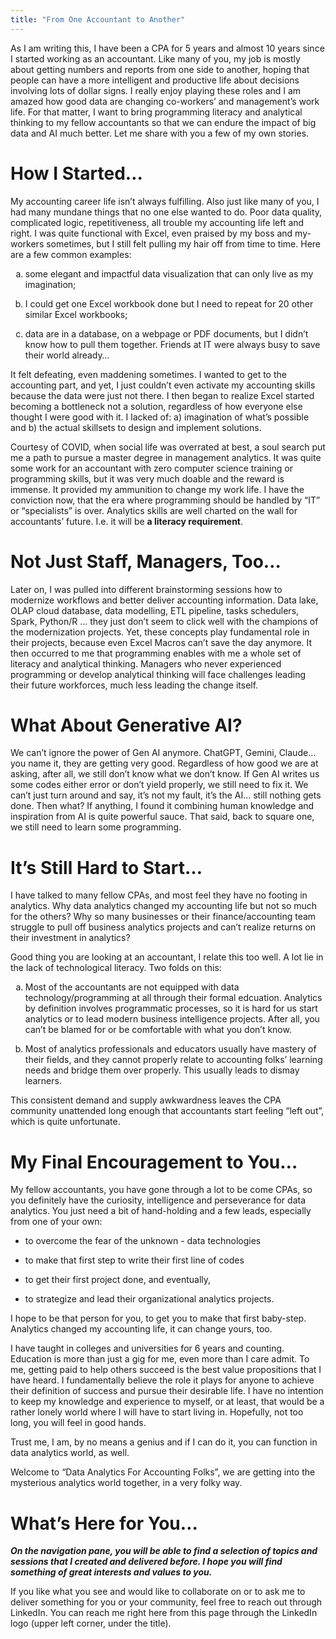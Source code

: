 ```yaml
---
title: "From One Accountant to Another"
---
```


As I am writing this, I have been a CPA for 5 years and almost 10 years since I started working as an accountant. Like many of you, my job is mostly about getting numbers and reports from one side to another, hoping that people can have a more intelligent and productive life about decisions involving lots of dollar signs. I really enjoy playing these roles and I am amazed how good data are changing co-workers' and management's work life. For that matter, I want to bring programming literacy and analytical thinking to my fellow accountants so that we can endure the impact of big data and AI much better. Let me share with you a few of my own stories.

# How I Started...

My accounting career life isn't always fulfilling. Also just like many of you, I had many mundane things that no one else wanted to do. Poor data quality, complicated logic, repetitiveness, all trouble my accounting life left and right. I was quite functional with Excel, even praised by my boss and my-workers sometimes, but I still felt pulling my hair off from time to time. Here are a few common examples: 
    
  a) some elegant and impactful data visualization that can only live as my imagination;
    
  b) I could get one Excel workbook done but I need to repeat for 20 other similar Excel workbooks;

  c) data are in a database, on a webpage or PDF documents, but I didn't know how to pull them together. Friends at IT were always busy to save their world already...
    
It felt defeating, even maddening sometimes. I wanted to get to the accounting part, and yet, I just couldn't even activate my accounting skills because the data were just not there. I then began to realize Excel started becoming a bottleneck not a solution, regardless of how everyone else thought I were good with it. I lacked of: a) imagination of what's possible and b) the actual skillsets to design and implement solutions. 

Courtesy of COVID, when social life was overrated at best, a soul search put me a path to pursue a master degree in management analytics. It was quite some work for an accountant with zero computer science training or programming skills, but it was very much doable and the reward is immense. It provided my ammunition to change my work life. I have the conviction now, that the era where programming should be handled by "IT" or "specialists" is over. Analytics skills are well charted on the wall for accountants' future. I.e. it will be **a literacy requirement**. 

# Not Just Staff, Managers, Too...

Later on, I was pulled into different brainstorming sessions how to modernize workflows and better deliver accounting information. Data lake, OLAP cloud database, data modelling, ETL pipeline, tasks schedulers, Spark, Python/R ... they just don't seem to click well with the champions of the modernization projects. Yet, these concepts play fundamental role in their projects, because even Excel Macros can't save the day anymore. It then occurred to me that programming enables with me a whole set of literacy and analytical thinking. Managers who never experienced programming or develop analytical thinking will face challenges leading their future workforces, much less leading the change itself.

# What About Generative AI?

We can't ignore the power of Gen AI anymore. ChatGPT, Gemini, Claude... you name it, they are getting very good. Regardless of how good we are at asking, after all, we still don't know what we don't know. If Gen AI writes us some codes either error or don't yield properly, we still need to fix it. We can't just turn around and say, it's not my fault, it's the AI... still nothing gets done. Then what? If anything, I found it combining human knowledge and inspiration from AI is quite powerful sauce. That said, back to square one, we still need to learn some programming.

# It's Still Hard to Start...

I have talked to many fellow CPAs, and most feel they have no footing in analytics. Why data analytics changed my accounting life but not so much for the others? Why so many businesses or their finance/accounting team struggle to pull off business analytics projects and can't realize returns on their investment in analytics?

Good thing you are looking at an accountant, I relate this too well. A lot lie in the lack of technological literacy. Two folds on this:

  a) Most of the accountants are not equipped with data technology/programming at all through their formal edcuation. Analytics by definition involves programmatic processes, so it is hard for us start analytics or to lead modern business intelligence projects. After all, you can't be blamed for or be comfortable with what you don't know. 
  
  b) Most of analytics professionals and educators usually have mastery of their fields, and they cannot properly relate to accounting folks' learning needs and bridge them over properly. This usually leads to dismay learners. 
  
This consistent demand and supply awkwardness leaves the CPA community unattended long enough that accountants start feeling "left out", which is quite unfortunate.  

# My Final Encouragement to You...

My fellow accountants, you have gone through a lot to be come CPAs, so you definitely have the curiosity, intelligence and perseverance for data analytics. You just need a bit of hand-holding and a few leads, especially from one of your own: 
  
- to overcome the fear of the unknown - data technologies
  
- to make that first step to write their first line of codes

- to get their first project done, and eventually, 

- to strategize and lead their organizational analytics projects. 

I hope to be that person for you, to get you to make that first baby-step. Analytics changed my accounting life, it can change yours, too.

I have taught in colleges and universities for 6 years and counting. Education is more than just a gig for me, even more than I care admit. To me, getting paid to help others succeed is the best value propositions that I have heard. I fundamentally believe the role it plays for anyone to achieve their definition of success and pursue their desirable life. I have no intention to keep my knowledge and experience to myself, or at least, that would be a rather lonely world where I will have to start living in. Hopefully, not too long, you will feel in good hands.

Trust me, I am, by no means a genius and if I can do it, you can function in data analytics world, as well. 

Welcome to "Data Analytics For Accounting Folks", we are getting into the mysterious analytics world together, in a very folky way.

# What's Here for You...

***On the navigation pane, you will be able to find a selection of topics and sessions that I created and delivered before. I hope you will find something of great interests and values to you.***

If you like what you see and would like to collaborate on or to ask me to deliver something for you or your community, feel free to reach out through LinkedIn. You can reach me right here from this page through the LinkedIn logo (upper left corner, under the title).
